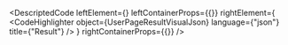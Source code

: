 
<DescriptedCode
  leftElement={<UserPageResultDesc />}
  leftContainerProps={{}}
  rightElement={
    <CodeHighlighter
      object={UserPageResultVisualJson}
      language={"json"}
      title={"Result"}
    />
  }
  rightContainerProps={{}}
/>
